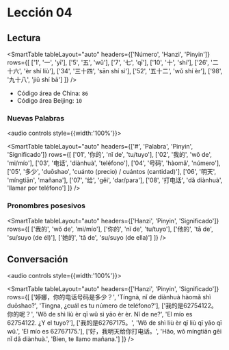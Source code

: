 # Lección 04

## Lectura

<SmartTable 
  tableLayout="auto" 
  headers={['Número', 'Hanzi', 'Pinyin']} 
  rows={[
    ['1', '一', 'yī'],
    ['5', '五', 'wǔ'],
    ['7', '七', 'qī'],
    ['10', '十', 'shí'],
    ['26', '二十六', 'èr shí liù'],
    ['34', '三十四', 'sān shí sì'],
    ['52', '五十二', 'wǔ shí èr'],
    ['98', '九十八', 'jiǔ shí bā']
  ]} 
/>

- Código área de China: `86`
- Código área Beijing: `10`

### Nuevas Palabras

<audio controls style={{width:'100%'}}>
    <source src="/idiomas/chino/audio/vocabulary03.mp3" type="audio/mpeg"/>
</audio>

<SmartTable 
  tableLayout="auto" 
  headers={['#', 'Palabra', 'Pinyin', 'Significado']} 
  rows={[
    ['01', '你的', 'nǐ de', 'tu/tuyo'],
    ['02', '我的', 'wǒ de', 'mi/mío'],
    ['03', '电话', 'diànhuà', 'teléfono'],
    ['04', '号码', 'hàomǎ', 'número'],
    ['05', '多少', 'duōshao', 'cuánto (precio) / cuántos (cantidad)'],
    ['06', '明天', 'míngtiān', 'mañana'],
    ['07', '给', 'gěi', 'dar/para'],
    ['08', '打电话', 'dǎ diànhuà', 'llamar por teléfono']
  ]} 
/>

### Pronombres posesivos

<SmartTable 
  tableLayout="auto" 
  headers={['Hanzi', 'Pinyin', 'Significado']} 
  rows={[
    ['我的', 'wǒ de', 'mi/mío'],
    ['你的', 'nǐ de', 'tu/tuyo'],
    ['他的', 'tā de', 'su/suyo (de él)'],
    ['她的', 'tā de', 'su/suyo (de ella)']
  ]} 
/>

## Conversación

<audio controls style={{width:'100%'}}>
    <source src="/idiomas/chino/audio/conversation03.mp3" type="audio/mpeg"/>
</audio>

<SmartTable 
  tableLayout="auto" 
  headers={['Hanzi', 'Pinyin', 'Significado']} 
  rows={[
    ['婷娜，你的电话号码是多少？', 'Tíngnà, nǐ de diànhuà hàomǎ shì duōshao?', 'Tingna, ¿cuál es tu número de teléfono?'],
    ['我的是62754122。你的呢？', 'Wǒ de shì liù èr qī wǔ sì yāo èr èr. Nǐ de ne?', 'El mío es 62754122. ¿Y el tuyo?'],
    ['我的是62767175。', 'Wǒ de shì liù èr qī liù qī yāo qī wǔ.', 'El mío es 62767175.'],
    ['好，我明天给你打电话。', 'Hǎo, wǒ míngtiān gěi nǐ dǎ diànhuà.', 'Bien, te llamo mañana.']
  ]} 
/>
